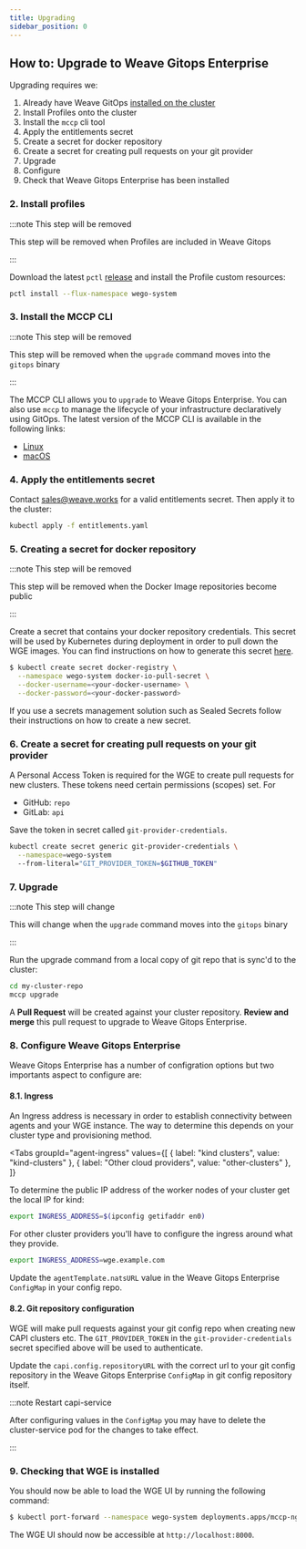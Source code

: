 ```yaml
---
title: Upgrading
sidebar_position: 0
---
```



## How to: Upgrade to Weave Gitops Enterprise

Upgrading requires we:

1. Already have Weave GitOps [installed on the cluster](../getting-started.md)
2. Install Profiles onto the cluster
3. Install the `mccp` cli tool
4. Apply the entitlements secret
5. Create a secret for docker repository
6. Create a secret for creating pull requests on your git provider
7. Upgrade
8. Configure
9. Check that Weave Gitops Enterprise has been installed

### 2. Install profiles

:::note This step will be removed

This step will be removed when Profiles are included in Weave Gitops

:::

Download the latest `pctl` [release](https://github.com/weaveworks/pctl/releases) and install the Profile custom resources:

```bash
pctl install --flux-namespace wego-system
```

### 3. Install the MCCP CLI

:::note This step will be removed

This step will be removed when the `upgrade` command moves into the `gitops` binary

:::

The MCCP CLI allows you to `upgrade` to Weave Gitops Enterprise. You can also use `mccp` to manage the lifecycle of your infrastructure declaratively using GitOps. The latest version of the MCCP CLI is available in the following links:

- [Linux](https://weaveworks-wkp.s3.amazonaws.com/releases/mccp-latest-linux-amd64)
- [macOS](https://weaveworks-wkp.s3.amazonaws.com/releases/mccp-latest-darwin-amd64)

### 4. Apply the entitlements secret

Contact sales@weave.works for a valid entitlements secret. Then apply it to the cluster:

```bash
kubectl apply -f entitlements.yaml
```

### 5. Creating a secret for docker repository

:::note This step will be removed

This step will be removed when the Docker Image repositories become public

:::

Create a secret that contains your docker repository credentials. This secret will be used by Kubernetes during deployment in order to pull down the WGE images. You can find instructions on how to generate this secret [here](https://kubernetes.io/docs/tasks/configure-pod-container/pull-image-private-registry/).

```bash
$ kubectl create secret docker-registry \
  --namespace wego-system docker-io-pull-secret \
  --docker-username=<your-docker-username> \
  --docker-password=<your-docker-password>
```

If you use a secrets management solution such as Sealed Secrets follow their instructions on how to create a new secret.

### 6. Create a secret for creating pull requests on your git provider

A Personal Access Token is required for the WGE to create pull requests for new clusters. These tokens need certain permissions (scopes) set. For

- GitHub: `repo`
- GitLab: `api`

Save the token in secret called `git-provider-credentials`.

```bash
kubectl create secret generic git-provider-credentials \
  --namespace=wego-system
  --from-literal="GIT_PROVIDER_TOKEN=$GITHUB_TOKEN"
```

### 7. Upgrade

:::note This step will change

This will change when the `upgrade` command moves into the `gitops` binary

:::

Run the upgrade command from a local copy of git repo that is sync'd to the cluster:

```bash
cd my-cluster-repo
mccp upgrade
```

A **Pull Request** will be created against your cluster repository. **Review and merge** this pull request to upgrade to Weave Gitops Enterprise.

### 8. Configure Weave Gitops Enterprise

Weave Gitops Enterprise has a number of configration options but two importants aspect to configure are:

#### 8.1. Ingress

An Ingress address is necessary in order to establish connectivity between agents and your WGE instance. The way to determine this depends on your cluster type and provisioning method.

<Tabs
  groupId="agent-ingress"
  values={[
    { label: "kind clusters", value: "kind-clusters" },
    { label: "Other cloud providers", value: "other-clusters" },
  ]}
>
  <TabItem value="kind-clusters" default>

To determine the public IP address of the worker nodes of your cluster get the local IP for kind:

```bash
export INGRESS_ADDRESS=$(ipconfig getifaddr en0)
```

  </TabItem>
  <TabItem value="other-clusters">

For other cluster providers you'll have to configure the ingress around what they provide.

```bash
export INGRESS_ADDRESS=wge.example.com
```

  </TabItem>
</Tabs>

Update the `agentTemplate.natsURL` value in the Weave Gitops Enterprise `ConfigMap` in your config repo.

#### 8.2. Git repository configuration

WGE will make pull requests against your git config repo when creating new CAPI clusters etc. The `GIT_PROVIDER_TOKEN` in the `git-provider-credentials` secret specified above will be used to authenticate.

Update the `capi.config.repositoryURL` with the correct url to your git config repository in the Weave Gitops Enterprise `ConfigMap` in git config repository itself.

:::note Restart capi-service

After configuring values in the `ConfigMap` you may have to delete the cluster-service pod for the changes to take effect.

:::

### 9. Checking that WGE is installed

You should now be able to load the WGE UI by running the following command:

```bash
$ kubectl port-forward --namespace wego-system deployments.apps/mccp-nginx-ingress-controller 8000:80
```

The WGE UI should now be accessible at `http://localhost:8000`.
